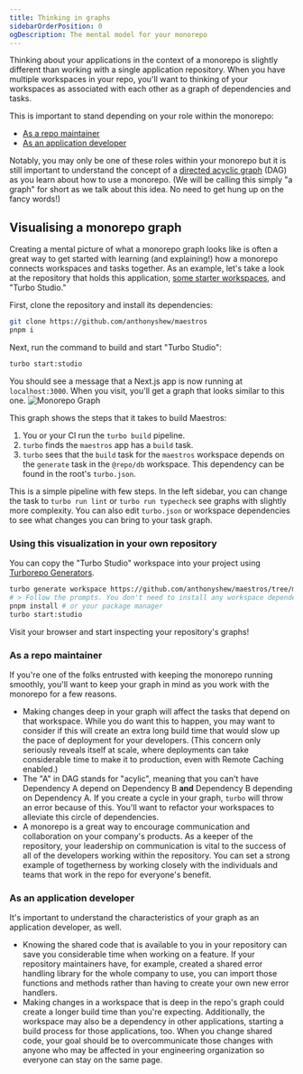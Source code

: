 ```yaml
---
title: Thinking in graphs
sidebarOrderPosition: 0
ogDescription: The mental model for your monorepo
---
```


Thinking about your applications in the context of a monorepo is slightly different than working with a single application repository. When you have multiple workspaces in your repo, you'll want to thinking of your workspaces as associated with each other as a graph of dependencies and tasks.

This is important to stand depending on your role within the monorepo:

- [As a repo maintainer](#as-a-repo-maintainer)
- [As an application developer](#as-an-application-developer)

Notably, you may only be one of these roles within your monorepo but it is still important to understand the concept of a [directed acyclic graph](https://en.wikipedia.org/wiki/Directed_acyclic_graph) (DAG) as you learn about how to use a monorepo. (We will be calling this simply "a graph" for short as we talk about this idea. No need to get hung up on the fancy words!)

## Visualising a monorepo graph

Creating a mental picture of what a monorepo graph looks like is often a great way to get started with learning (and explaining!) how a monorepo connects workspaces and tasks together. As an example, let's take a look at the repository that holds this application, [some starter workspaces](/monorepos/tools), and "Turbo Studio."

First, clone the repository and install its dependencies:

```bash filename="Terminal" note="You will need pnpm installed on your machine to run this repository."
git clone https://github.com/anthonyshew/maestros
pnpm i
```

Next, run the command to build and start "Turbo Studio":

```bash filename="Terminal" note="We are using global Turbo here. You can install it with 'npm i -g turbo@latest' or add a script in the root of the repository with this command."
turbo start:studio
```

You should see a message that a Next.js app is now running at `localhost:3000`. When you visit, you'll get a graph that looks similar to this one.
![Monorepo Graph](/images/maestros/maestros-in-studio.png)

This graph shows the steps that it takes to build Maestros:

1. You or your CI run the `turbo build` pipeline.
2. `turbo` finds the `maestros` app has a `build` task.
3. `turbo` sees that the `build` task for the `maestros` workspace depends on the `generate` task in the `@repo/db` workspace. This dependency can be found in the root's `turbo.json`.

This is a simple pipeline with few steps. In the left sidebar, you can change the task to `turbo run lint` or `turbo run typecheck` see graphs with slightly more complexity. You can also edit `turbo.json` or workspace dependencies to see what changes you can bring to your task graph.

### Using this visualization in your own repository

You can copy the "Turbo Studio" workspace into your project using [Turborepo Generators](https://turbo.build/repo/docs/core-concepts/monorepos/code-generation).

```bash filename="Terminal"
turbo generate workspace https://github.com/anthonyshew/maestros/tree/main/apps/studio
# > Follow the prompts. You don't need to install any workspace dependencies.
pnpm install # or your package manager
turbo start:studio
```

Visit your browser and start inspecting your repository's graphs!

### As a repo maintainer

If you're one of the folks entrusted with keeping the monorepo running smoothly, you'll want to keep your graph in mind as you work with the monorepo for a few reasons.

- Making changes deep in your graph will affect the tasks that depend on that workspace. While you do want this to happen, you may want to consider if this will create an extra long build time that would slow up the pace of deployment for your developers. (This concern only seriously reveals itself at scale, where deployments can take considerable time to make it to production, even with Remote Caching enabled.)
- The "A" in DAG stands for "acylic", meaning that you can't have Dependency A depend on Dependency B **and** Dependency B depending on Dependency A. If you create a cycle in your graph, `turbo` will throw an error because of this. You'll want to refactor your workspaces to alleviate this circle of dependencies.
- A monorepo is a great way to encourage communication and collaboration on your company's products. As a keeper of the repository, your leadership on communication is vital to the success of all of the developers working within the repository. You can set a strong example of togetherness by working closely with the individuals and teams that work in the repo for everyone's benefit.

### As an application developer

It's important to understand the characteristics of your graph as an application developer, as well.

- Knowing the shared code that is available to you in your repository can save you considerable time when working on a feature. If your repository maintainers have, for example, created a shared error handling library for the whole company to use, you can import those functions and methods rather than having to create your own new error handlers.
- Making changes in a workspace that is deep in the repo's graph could create a longer build time than you're expecting. Additionally, the workspace may also be a dependency in other applications, starting a build process for those applications, too. When you change shared code, your goal should be to overcommunicate those changes with anyone who may be affected in your engineering organization so everyone can stay on the same page.
